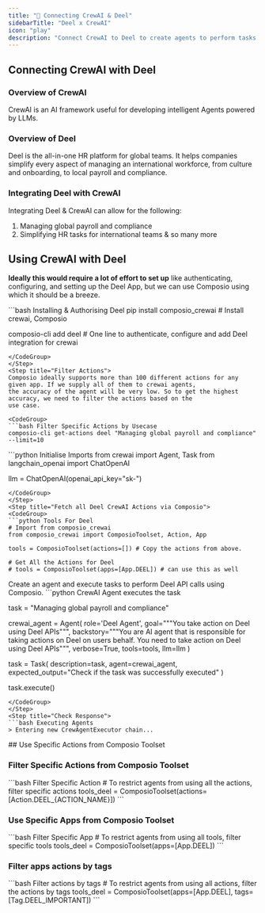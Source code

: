 ```yaml
---
title: "🚀 Connecting CrewAI & Deel"
sidebarTitle: "Deel x CrewAI"
icon: "play"
description: "Connect CrewAI to Deel to create agents to perform tasks using natural language"
---
```


## Connecting CrewAI with Deel

### Overview of CrewAI

CrewAI is an AI framework useful for developing intelligent Agents powered by LLMs.

### Overview of Deel

Deel is the all-in-one HR platform for global teams. It helps companies simplify every aspect of managing an international workforce, from culture and onboarding, to local payroll and compliance.

### Integrating Deel with CrewAI

Integrating Deel & CrewAI can allow for the following:

1. Managing global payroll and compliance
2. Simplifying HR tasks for international teams
& so many more

## Using CrewAI with Deel

<Steps>
<Step title="Setting Up the Environment">

**Ideally this would require a lot of effort to set up** like authenticating, configuring, and setting up the Deel App, but we can use Composio using which it should be a breeze.

<CodeGroup>
```bash Installing & Authorising Deel
pip install composio_crewai # Install crewai, Composio 

composio-cli add deel # One line to authenticate, configure and add Deel integration for crewai
```
</CodeGroup>
</Step>
<Step title="Filter Actions">
Composio ideally supports more than 100 different actions for any given app. If we supply all of them to crewai agents, 
the accuracy of the agent will be very low. So to get the highest accuracy, we need to filter the actions based on the 
use case.

<CodeGroup>
```bash Filter Specific Actions by Usecase
composio-cli get-actions deel "Managing global payroll and compliance" --limit=10
```
</CodeGroup>

</Step>
<Step title="Import Base Packages">

<CodeGroup>
```python Initialise Imports
from crewai import Agent, Task
from langchain_openai import ChatOpenAI

llm = ChatOpenAI(openai_api_key="sk-<OPENAI KEY>")
```
</CodeGroup>
</Step>
<Step title="Fetch all Deel CrewAI Actions via Composio">
<CodeGroup>
```python Tools For Deel
# Import from composio_crewai
from composio_crewai import ComposioToolset, Action, App

tools = ComposioToolset(actions=[]) # Copy the actions from above. 

# Get All the Actions for Deel
# tools = ComposioToolset(apps=[App.DEEL]) # can use this as well
```
</CodeGroup>
</Step>
<Step title="Execute the Agent">
Create an agent and execute tasks to perform Deel API calls using Composio. 
<CodeGroup>
```python CrewAI Agent executes the task

task = "Managing global payroll and compliance"

crewai_agent = Agent(
    role='Deel Agent',
    goal="""You take action on Deel using Deel APIs""",
    backstory="""You are AI agent that is responsible for taking actions on Deel on users behalf. You need to take action on Deel using Deel APIs""",
    verbose=True,
    tools=tools,
    llm=llm
)

task = Task(
    description=task,
    agent=crewai_agent,
    expected_output="Check if the task was successfully executed"
)

task.execute()
```
</CodeGroup>
</Step>
<Step title="Check Response">
```bash Executing Agents
> Entering new CrewAgentExecutor chain...
```
</Step>
</Steps>
## Use Specific Actions from Composio Toolset

### Filter Specific Actions from Composio Toolset

<CodeGroup>
```bash Filter Specific Action
# To restrict agents from using all the actions, filter specific actions
tools_deel = ComposioToolset(actions=[Action.DEEL_{ACTION_NAME}])
```
</CodeGroup>

### Use Specific Apps from Composio Toolset
<CodeGroup>
```bash Filter Specific App
# To restrict agents from using all tools, filter specific tools
tools_deel = ComposioToolset(apps=[App.DEEL])
```
</CodeGroup>

### Filter apps actions by tags 
<CodeGroup>
```bash Filter actions by tags
# To restrict agents from using all actions, filter the actions by tags
tools_deel = ComposioToolset(apps=[App.DEEL], tags=[Tag.DEEL_IMPORTANT])
```
</CodeGroup>